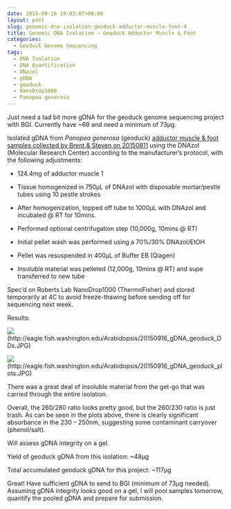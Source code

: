 ```yaml
---
date: 2015-09-16 19:03:07+00:00
layout: post
slug: genomic-dna-isolation-geoduck-adductor-muscle-foot-4
title: Genomic DNA Isolation – Geoduck Adductor Muscle & Foot
categories:
  - Geoduck Genome Sequencing
tags:
  - DNA Isolation
  - DNA Quantification
  - DNazol
  - gDNA
  - geoduck
  - NanoDrop1000
  - Panopea generosa
---
```


Just need a tad bit more gDNA for the geoduck genome sequencing project with BGI. Currently have ~69 and need a minimum of 73μg.

Isolated gDNA from _Panopea generosa_ (geoduck) [adductor muscle & foot samples collected by Brent & Steven on 20150811](https://onsnetwork.org/halfshell/2015/08/11/big-day-big-clam/) using the DNAzol (Molecular Research Center) according to the manufacturer’s protocol, with the following adjustments:




    
  * 124.4mg of adductor muscle 1

    
  * Tissue homogenized in 750μL of DNAzol with disposable mortar/pestle tubes using 10 pestle strokes

    
  * After homogenization, topped off tube to 1000μL with DNAzol and incubated @ RT for 10mins.

    
  * Performed optional centrifugation step (10,000g, 10mins @ RT)

    
  * Initial pellet wash was performed using a 70%/30% DNAzol/EtOH

    
  * Pellet was resuspended in 400μL of Buffer EB (Qiagen)

    
  * Insoluble material was pelleted (12,000g, 10mins @ RT) and supe transferred to new tube



Spec’d on Roberts Lab NanoDrop1000 (ThermoFisher) and stored temporarily at 4C to avoid freeze-thawing before sending off for sequencing next week.



Results:



![](https://eagle.fish.washington.edu/Arabidopsis/20150916_gDNA_geoduck_ODs.JPG)(http://eagle.fish.washington.edu/Arabidopsis/20150916_gDNA_geoduck_ODs.JPG)

![](https://eagle.fish.washington.edu/Arabidopsis/20150916_gDNA_geoduck_plots.JPG)(http://eagle.fish.washington.edu/Arabidopsis/20150916_gDNA_geoduck_plots.JPG)



There was a great deal of insoluble material from the get-go that was carried through the entire isolation.

Overall, the 260/280 ratio looks pretty good, but the 260/230 ratio is just trash. As can be seen in the plots above, there is clearly significant absorbance in the 230 – 250nm, suggesting some contaminant carryover (phenol/salt).

Will assess gDNA integrity on a gel.



Yield of geoduck gDNA from this isolation: ~48μg

Total accumulated geoduck gDNA for this project: ~117μg

Great! Have sufficient gDNA to send to BGI (minimum of 73μg needed). Assuming gDNA integrity looks good on a gel, I will pool samples tomorrow, quantify the pooled gDNA and prepare for submission.
